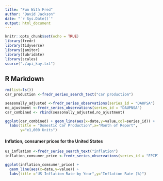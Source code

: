 ```yaml
---
title: "Fun With Fred"
author: "David Jackson"
date: "`r Sys.Date()`"
output: html_document
---
```


```r
knitr::opts_chunk$set(echo = TRUE)
library(fredr)
library(tidyverse)
library(janitor)
library(lubridate)
library(scales)
source("./api_kay.txt")
```

## R Markdown

```r
rm(list=ls())
car_production <-fredr_series_search_text("car production")
```

```r
seasonally_adjusted <-fredr_series_observations(series_id = "DAUPSA") 
no_ajustment <-fredr_series_observations(series_id = "DAUPNSA") 
car_combined <- rbind(seasonally_adjusted,no_ajustment)
```
```r
ggplot(car_combined) + geom_line(aes(x=date,y=value,col=series_id)) +
  labs(title = "Domestic Car Production",x="Month of Report",
       y="x1,000 Units")
```

#### 	Inflation, consumer prices for the United States

```r
us_inflation <-fredr_series_search_text("inflation")
inflation_comsumer_price <-fredr_series_observations(series_id = "FPCPITOTLZGUSA")
```
```r
ggplot(inflation_comsumer_price) +
  geom_line(aes(x=date,y=value)) +
  labs(title ="US Inflation Rate by Year",y="Inflation Rate (%)")
```

